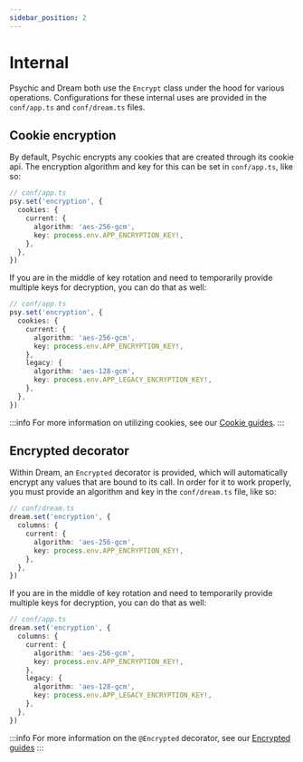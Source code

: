 ```yaml
---
sidebar_position: 2
---
```


# Internal

Psychic and Dream both use the `Encrypt` class under the hood for various operations. Configurations for these internal uses are provided in the `conf/app.ts` and `conf/dream.ts` files.

## Cookie encryption

By default, Psychic encrypts any cookies that are created through its cookie api. The encryption algorithm and key for this can be set in `conf/app.ts`, like so:

```ts
// conf/app.ts
psy.set('encryption', {
  cookies: {
    current: {
      algorithm: 'aes-256-gcm',
      key: process.env.APP_ENCRYPTION_KEY!,
    },
  },
})
```

If you are in the middle of key rotation and need to temporarily provide multiple keys for decryption, you can do that as well:

```ts
// conf/app.ts
psy.set('encryption', {
  cookies: {
    current: {
      algorithm: 'aes-256-gcm',
      key: process.env.APP_ENCRYPTION_KEY!,
    },
    legacy: {
      algorithm: 'aes-128-gcm',
      key: process.env.APP_LEGACY_ENCRYPTION_KEY!,
    },
  },
})
```

:::info
For more information on utilizing cookies, see our [Cookie guides](/docs/controllers/cookies).
:::

## Encrypted decorator

Within Dream, an `Encrypted` decorator is provided, which will automatically encrypt any values that are bound to its call. In order for it to work properly, you must provide an algorithm and key in the `conf/dream.ts` file, like so:

```ts
// conf/dream.ts
dream.set('encryption', {
  columns: {
    current: {
      algorithm: 'aes-256-gcm',
      key: process.env.APP_ENCRYPTION_KEY!,
    },
  },
})
```

If you are in the middle of key rotation and need to temporarily provide multiple keys for decryption, you can do that as well:

```ts
// conf/app.ts
dream.set('encryption', {
  columns: {
    current: {
      algorithm: 'aes-256-gcm',
      key: process.env.APP_ENCRYPTION_KEY!,
    },
    legacy: {
      algorithm: 'aes-128-gcm',
      key: process.env.APP_LEGACY_ENCRYPTION_KEY!,
    },
  },
})
```

:::info
For more information on the `@Encrypted` decorator, see our [Encrypted guides](/docs/models/decorators/encrypted)
:::
